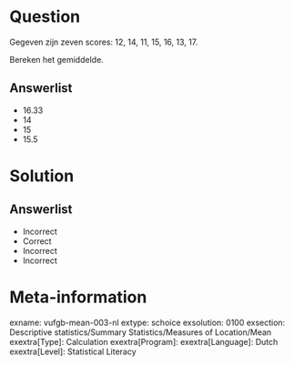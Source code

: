 Question
========
  
Gegeven zijn zeven scores: 12, 14, 11, 15, 16, 13, 17. 

Bereken het gemiddelde. 
  
Answerlist
----------
* 16.33
* 14
* 15
* 15.5

Solution
========

Answerlist
----------
* Incorrect
* Correct
* Incorrect
* Incorrect

Meta-information
================
exname: vufgb-mean-003-nl
extype: schoice
exsolution: 0100
exsection: Descriptive statistics/Summary Statistics/Measures of Location/Mean
exextra[Type]: Calculation
exextra[Program]: 
exextra[Language]: Dutch
exextra[Level]: Statistical Literacy
